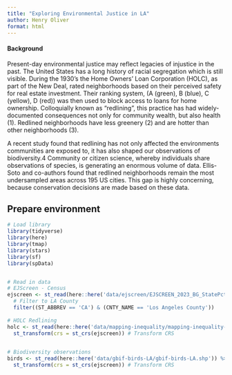 ```yaml
---
title: "Exploring Environmental Justice in LA"
author: Henry Oliver
format: html
---
```


#### Background

Present-day environmental justice may reflect legacies of injustice in the past. The United States has a long history of racial segregation which is still visible. During the 1930’s the Home Owners’ Loan Corporation (HOLC), as part of the New Deal, rated neighborhoods based on their perceived safety for real estate investment. Their ranking system, (A (green), B (blue), C (yellow), D (red)) was then used to block access to loans for home ownership. Colloquially known as “redlining”, this practice has had widely-documented consequences not only for community wealth, but also health (1). Redlined neighborhoods have less greenery (2) and are hotter than other neighborhoods (3).

A recent study found that redlining has not only affected the environments communities are exposed to, it has also shaped our observations of biodiversity.4 Community or citizen science, whereby individuals share observations of species, is generating an enormous volume of data. Ellis-Soto and co-authors found that redlined neighborhoods remain the most undersampled areas across 195 US cities. This gap is highly concerning, because conservation decisions are made based on these data.


## Prepare environment
```r
# Load library
library(tidyverse)
library(here)
library(tmap)
library(stars)
library(sf)
library(spData)


# Read in data
# EJScreen - Census
ejscreen <- st_read(here::here('data/ejscreen/EJSCREEN_2023_BG_StatePct_with_AS_CNMI_GU_VI.gdb')) %>% 
  # Filter to LA County
  filter((ST_ABBREV == 'CA') & (CNTY_NAME == 'Los Angeles County'))
  
# HOLC Redlining
holc <- st_read(here::here('data/mapping-inequality/mapping-inequality-los-angeles.json')) %>% 
  st_transform(crs = st_crs(ejscreen)) # Transform CRS
  

# Biodiversity observations
birds <- st_read(here::here('data/gbif-birds-LA/gbif-birds-LA.shp')) %>% 
  st_transform(crs = st_crs(ejscreen)) # Transform CRS

```



```r


```



```r


```



```r



```



